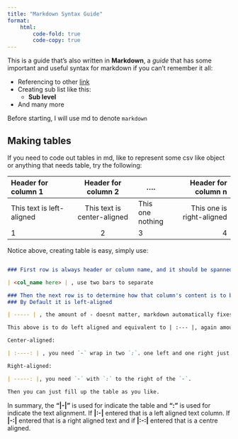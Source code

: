 ```yaml
---
title: "Markdown Syntax Guide"
format:
    html:
        code-fold: true
        code-copy: true
---
```


This is a guide that's also written in **Markdown**, a *guide* that has some important and useful syntax for markdown if you can't remember it all:

- Referencing to other [link](../index.qmd)
- Creating sub list like this:
    + **Sub level**
- And many more

Before starting, I will use md to denote `markdown`

## Making tables

If you need to code out tables in md, like to represent some csv like object or anything that needs table, try the following:

| Header for column 1 | Header for column 2 | .... | Header for column n |
| :-------------------| :------------------:| ---- | -------------------:|
| This text is left-aligned | This text is center-aligned| This one nothing | This one is right-aligned |
| 1 | 2 | 3| 4|

Notice above, creating table is easy, simply use:
```markdown

### First row is always header or column name, and it should be spanned like

| <col_name here> | , use two bars to separate

### Then the next row is to determine how that column's content is to be aligned
### By Default it is left-aligned

| ----- | , the amount of - doesnt matter, markdown automatically fixes for you when rendered

This above is to do left aligned and equivalent to | :--- |, again amount of - DO NOT matter

Center-aligned:

| :----: | , you need `-` wrap in two `:`. one left and one right just like `:-:`

Right-aligned:

| -----: |, you need `-` with `:` to the right of the `-`.

Then you can just fill up the table as you like.

```

In summary, the **"|-|"** is used for indicate the table and **":"** is used for indicate the text alignment. If **|:-|** entered that is a left aligned text column. If **|-:|** entered that is a right aligned text and if **|:-:|** entered that is a centre aligned.



